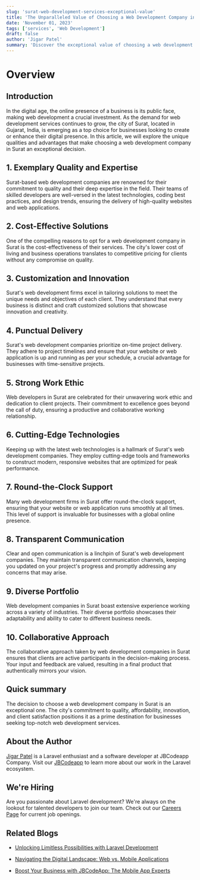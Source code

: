 ```yaml
---
slug: 'surat-web-development-services-exceptional-value'
title: 'The Unparalleled Value of Choosing a Web Development Company in Surat'
date: 'November 01, 2023'
tags: ['services', 'Web Development']
draft: false
author: 'Jigar Patel'
summary: 'Discover the exceptional value of choosing a web development company in Surat. From quality and affordability to innovation and a strong work ethic, Surat offers unique advantages for businesses seeking top-tier web development services.'
---
```


# Overview

<TOCInline
  toc={props.toc}
  exclude="Overview"
  toHeading={2}
  defaultimage="surat-web-development-services-exceptional-value"
/>

## Introduction

In the digital age, the online presence of a business is its public face, making web development a crucial investment. As the demand for web development services continues to grow, the city of Surat, located in Gujarat, India, is emerging as a top choice for businesses looking to create or enhance their digital presence. In this article, we will explore the unique qualities and advantages that make choosing a web development company in Surat an exceptional decision.

## 1. Exemplary Quality and Expertise

Surat-based web development companies are renowned for their commitment to quality and their deep expertise in the field. Their teams of skilled developers are well-versed in the latest technologies, coding best practices, and design trends, ensuring the delivery of high-quality websites and web applications.

## 2. Cost-Effective Solutions

One of the compelling reasons to opt for a web development company in Surat is the cost-effectiveness of their services. The city's lower cost of living and business operations translates to competitive pricing for clients without any compromise on quality.

## 3. Customization and Innovation

Surat's web development firms excel in tailoring solutions to meet the unique needs and objectives of each client. They understand that every business is distinct and craft customized solutions that showcase innovation and creativity.

## 4. Punctual Delivery

Surat's web development companies prioritize on-time project delivery. They adhere to project timelines and ensure that your website or web application is up and running as per your schedule, a crucial advantage for businesses with time-sensitive projects.

## 5. Strong Work Ethic

Web developers in Surat are celebrated for their unwavering work ethic and dedication to client projects. Their commitment to excellence goes beyond the call of duty, ensuring a productive and collaborative working relationship.

## 6. Cutting-Edge Technologies

Keeping up with the latest web technologies is a hallmark of Surat's web development companies. They employ cutting-edge tools and frameworks to construct modern, responsive websites that are optimized for peak performance.

## 7. Round-the-Clock Support

Many web development firms in Surat offer round-the-clock support, ensuring that your website or web application runs smoothly at all times. This level of support is invaluable for businesses with a global online presence.

## 8. Transparent Communication

Clear and open communication is a linchpin of Surat's web development companies. They maintain transparent communication channels, keeping you updated on your project's progress and promptly addressing any concerns that may arise.

## 9. Diverse Portfolio

Web development companies in Surat boast extensive experience working across a variety of industries. Their diverse portfolio showcases their adaptability and ability to cater to different business needs.

## 10. Collaborative Approach

The collaborative approach taken by web development companies in Surat ensures that clients are active participants in the decision-making process. Your input and feedback are valued, resulting in a final product that authentically mirrors your vision.

## Quick summary

The decision to choose a web development company in Surat is an exceptional one. The city's commitment to quality, affordability, innovation, and client satisfaction positions it as a prime destination for businesses seeking top-notch web development services.

## About the Author

[Jigar Patel](https://expertlaravel.com) is a Laravel enthusiast and a software developer at JBCodeapp Company. Visit our [JBCodeapp](https://jbcodeapp.com) to learn more about our work in the Laravel ecosystem.

## We're Hiring

Are you passionate about Laravel development? We're always on the lookout for talented developers to join our team. Check out our [Careers Page](https://jbcodeapp.com/career) for current job openings.

## Related Blogs

- [Unlocking Limitless Possibilities with Laravel Development](limitless-possibilities-laravel)

- [Navigating the Digital Landscape: Web vs. Mobile Applications](web-vs-mobile-applications-digital-landscape)

- [Boost Your Business with JBCodeApp: The Mobile App Experts](elevate-your-business-with-jbcodeapp)
